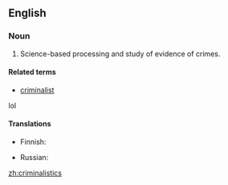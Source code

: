 ==English==

===Noun===
{{en-plural noun}}

# Science-based processing and study of evidence of crimes.

====Related terms====
* [[criminalist]]
lol

====Translations====
{{trans-top|study of evidence of crimes}}
* Finnish: {{t-|fi|kriminalistiikka}}
{{trans-mid}}
* Russian: {{t|ru|криминалистика|f|tr=kriminalístika|sc=Cyrl}}
{{trans-bottom}}

[[zh:criminalistics]]